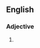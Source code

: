 ==English==

===Adjective===
{{en-adj|head=[[dead]]-[[tree]]|-}}

# {{alternative spelling of|dead tree|lang=en}}